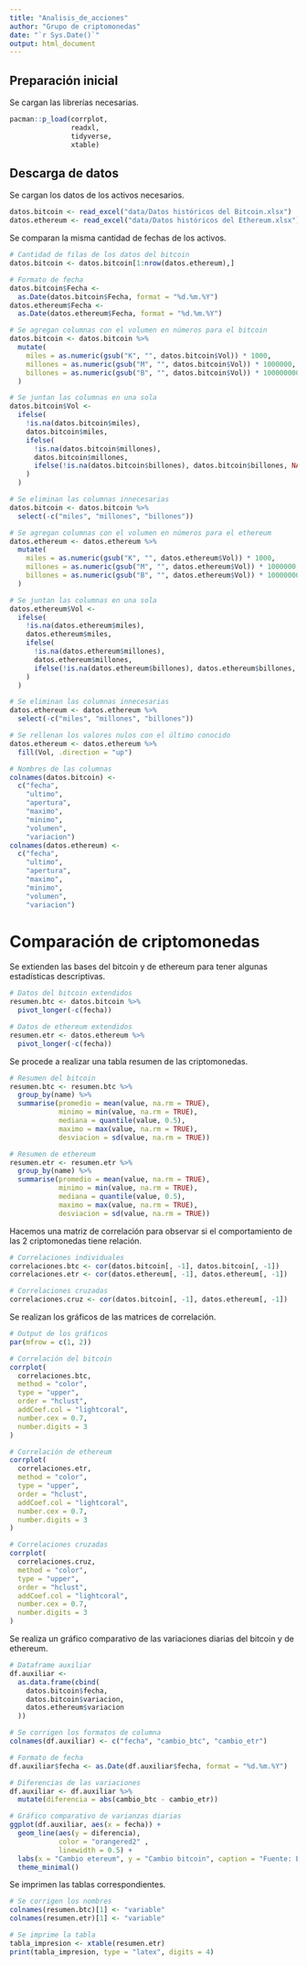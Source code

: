 ```yaml
---
title: "Analisis_de_acciones"
author: "Grupo de criptomonedas"
date: "`r Sys.Date()`"
output: html_document
---
```


## Preparación inicial

Se cargan las librerías necesarias.

```r
pacman::p_load(corrplot,
               readxl,
               tidyverse,
               xtable)
```

## Descarga de datos

Se cargan los datos de los activos necesarios.

```r
datos.bitcoin <- read_excel("data/Datos históricos del Bitcoin.xlsx")
datos.ethereum <- read_excel("data/Datos históricos del Ethereum.xlsx")
```

Se comparan la misma cantidad de fechas de los activos.

```r
# Cantidad de filas de los datos del bitcoin
datos.bitcoin <- datos.bitcoin[1:nrow(datos.ethereum),]

# Formato de fecha
datos.bitcoin$Fecha <-
  as.Date(datos.bitcoin$Fecha, format = "%d.%m.%Y")
datos.ethereum$Fecha <-
  as.Date(datos.ethereum$Fecha, format = "%d.%m.%Y")

# Se agregan columnas con el volumen en números para el bitcoin
datos.bitcoin <- datos.bitcoin %>%
  mutate(
    miles = as.numeric(gsub("K", "", datos.bitcoin$Vol)) * 1000,
    millones = as.numeric(gsub("M", "", datos.bitcoin$Vol)) * 1000000,
    billones = as.numeric(gsub("B", "", datos.bitcoin$Vol)) * 1000000000
  )

# Se juntan las columnas en una sola
datos.bitcoin$Vol <-
  ifelse(
    !is.na(datos.bitcoin$miles),
    datos.bitcoin$miles,
    ifelse(
      !is.na(datos.bitcoin$millones),
      datos.bitcoin$millones,
      ifelse(!is.na(datos.bitcoin$billones), datos.bitcoin$billones, NA)
    )
  )

# Se eliminan las columnas innecesarias
datos.bitcoin <- datos.bitcoin %>%
  select(-c("miles", "millones", "billones"))

# Se agregan columnas con el volumen en números para el ethereum
datos.ethereum <- datos.ethereum %>%
  mutate(
    miles = as.numeric(gsub("K", "", datos.ethereum$Vol)) * 1000,
    millones = as.numeric(gsub("M", "", datos.ethereum$Vol)) * 1000000,
    billones = as.numeric(gsub("B", "", datos.ethereum$Vol)) * 1000000000
  )

# Se juntan las columnas en una sola
datos.ethereum$Vol <-
  ifelse(
    !is.na(datos.ethereum$miles),
    datos.ethereum$miles,
    ifelse(
      !is.na(datos.ethereum$millones),
      datos.ethereum$millones,
      ifelse(!is.na(datos.ethereum$billones), datos.ethereum$billones, NA)
    )
  )

# Se eliminan las columnas innecesarias
datos.ethereum <- datos.ethereum %>%
  select(-c("miles", "millones", "billones"))

# Se rellenan los valores nulos con el último conocido
datos.ethereum <- datos.ethereum %>%
  fill(Vol, .direction = "up")

# Nombres de las columnas
colnames(datos.bitcoin) <-
  c("fecha",
    "ultimo",
    "apertura",
    "maximo",
    "minimo",
    "volumen",
    "variacion")
colnames(datos.ethereum) <-
  c("fecha",
    "ultimo",
    "apertura",
    "maximo",
    "minimo",
    "volumen",
    "variacion")
```

# Comparación de criptomonedas

Se extienden las bases del bitcoin y de ethereum para tener algunas estadísticas descriptivas.

```r
# Datos del bitcoin extendidos
resumen.btc <- datos.bitcoin %>% 
  pivot_longer(-c(fecha))

# Datos de ethereum extendidos
resumen.etr <- datos.ethereum %>% 
  pivot_longer(-c(fecha))
```

Se procede a realizar una tabla resumen de las criptomonedas.

```r
# Resumen del bitcoin
resumen.btc <- resumen.btc %>%
  group_by(name) %>%
  summarise(promedio = mean(value, na.rm = TRUE),
            minimo = min(value, na.rm = TRUE),
            mediana = quantile(value, 0.5),
            maximo = max(value, na.rm = TRUE),
            desviacion = sd(value, na.rm = TRUE))

# Resumen de ethereum
resumen.etr <- resumen.etr %>%
  group_by(name) %>%
  summarise(promedio = mean(value, na.rm = TRUE),
            minimo = min(value, na.rm = TRUE),
            mediana = quantile(value, 0.5),
            maximo = max(value, na.rm = TRUE),
            desviacion = sd(value, na.rm = TRUE))
```

Hacemos una matriz de correlación para observar si el comportamiento de las 2 criptomonedas tiene relación.

```r
# Correlaciones individuales
correlaciones.btc <- cor(datos.bitcoin[, -1], datos.bitcoin[, -1])
correlaciones.etr <- cor(datos.ethereum[, -1], datos.ethereum[, -1])

# Correlaciones cruzadas
correlaciones.cruz <- cor(datos.bitcoin[, -1], datos.ethereum[, -1])
```

Se realizan los gráficos de las matrices de correlación.

```r
# Output de los gráficos
par(mfrow = c(1, 2))

# Correlación del bitcoin
corrplot(
  correlaciones.btc,
  method = "color",
  type = "upper",
  order = "hclust",
  addCoef.col = "lightcoral",
  number.cex = 0.7,
  number.digits = 3
)

# Correlación de ethereum
corrplot(
  correlaciones.etr,
  method = "color",
  type = "upper",
  order = "hclust",
  addCoef.col = "lightcoral",
  number.cex = 0.7,
  number.digits = 3
)
```

```r
# Correlaciones cruzadas
corrplot(
  correlaciones.cruz,
  method = "color",
  type = "upper",
  order = "hclust",
  addCoef.col = "lightcoral",
  number.cex = 0.7,
  number.digits = 3
)
```


Se realiza un gráfico comparativo de las variaciones diarias del bitcoin y de ethereum.

```r
# Dataframe auxiliar
df.auxiliar <-
  as.data.frame(cbind(
    datos.bitcoin$fecha,
    datos.bitcoin$variacion,
    datos.ethereum$variacion
  ))

# Se corrigen los formatos de columna
colnames(df.auxiliar) <- c("fecha", "cambio_btc", "cambio_etr")

# Formato de fecha
df.auxiliar$fecha <- as.Date(df.auxiliar$fecha, format = "%d.%m.%Y")

# Diferencias de las variaciones
df.auxiliar <- df.auxiliar %>%
  mutate(diferencia = abs(cambio_btc - cambio_etr))

# Gráfico comparativo de varianzas diarias
ggplot(df.auxiliar, aes(x = fecha)) +
  geom_line(aes(y = diferencia),
            color = "orangered2" ,
            linewidth = 0.5) +
  labs(x = "Cambio etereum", y = "Cambio bitcoin", caption = "Fuente: Elaboración propia") +
  theme_minimal()
```

Se imprimen las tablas correspondientes.

```r
# Se corrigen los nombres
colnames(resumen.btc)[1] <- "variable"
colnames(resumen.etr)[1] <- "variable"

# Se imprime la tabla
tabla_impresion <- xtable(resumen.etr)
print(tabla_impresion, type = "latex", digits = 4)
```

